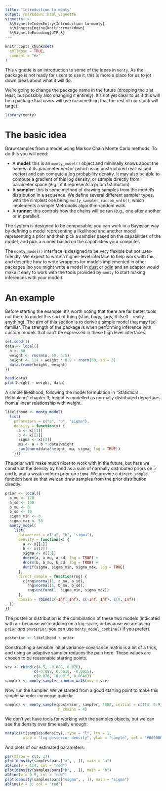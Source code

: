 ```yaml
---
title: "Introduction to monty"
output: rmarkdown::html_vignette
vignette: >
  %\VignetteIndexEntry{Introduction to monty}
  %\VignetteEngine{knitr::rmarkdown}
  %\VignetteEncoding{UTF-8}
---
```


```r
knitr::opts_chunk$set(
  collapse = TRUE,
  comment = "#>"
)
```

This vignette is an introduction to some of the ideas in `monty`.  As the package is not ready for users to use it, this is more a place for us to jot down ideas about what it will do.

We're going to change the package name in the future (dropping the `2` at least, but possibly also changing it entirely).  It's not yet clear to us if this will be a package that users will use or something that the rest of our stack will target.

```r
library(monty)
```

# The basic idea

Draw samples from a model using Markov Chain Monte Carlo methods.  To do this you will need:

* A **model**: this is an `monty_model()` object and minimally knows about the names of its parameter vector (which is an unstructured real-valued vector) and can compute a log probability density.  It may also be able to compute a gradient of this log density, or sample directly from parameter space (e.g., if it represents a prior distribution).
* A **sampler**: this is some method of drawing samples from the model's distribution in a sequence.  We define several different sampler types, with the simplest one being `monty_sampler_random_walk()`, which implements a simple Metropolis algorithm random walk.
* A **runner**: this controls how the chains will be run (e.g., one after another or in parallel).

The system is designed to be composable; you can work in a Bayesian way by defining a model representing a likelihood and another model representing a prior and then pick a sampler based on the capabilities of the model, and pick a runner based on the capabilities your computer.

The `monty_model()` interface is designed to be very flexible but not user-friendly.  We expect to write a higher-level interface to help work with this, and describe how to write wrappers for models implemented in other packages (so you might write a model in [dust](https://mrc-ide.github.io/dust) or [odin](https://mrc-ide.github.io/odin) and an adaptor would make it easy to work with the tools provided by `monty` to start making inferences with your model).

# An example

Before starting the example, it's worth noting that there are far better tools out there to model this sort of thing (stan, bugs, jags, R itself - really anything).  The aim of this section is to derive a simple model that may feel familiar.  The strength of the package is when performing inference with custom models that can't be expressed in these high level interfaces.

```r
set.seed(1)
data <- local({
  n <- 60
  weight <- rnorm(n, 50, 6.5)
  height <- 114 + weight * 0.9 + rnorm(60, sd = 3)
  data.frame(height, weight)
})
```


```r
head(data)
plot(height ~ weight, data)
```

A simple likelihood, following the model formulation in "Statistical Rethinking" chapter 3; height is modelled as normally distributed departures from a linear relationship with weight.

```r
likelihood <- monty_model(
  list(
    parameters = c("a", "b", "sigma"),
    density = function(x) {
      a <- x[[1]]
      b <- x[[2]]
      sigma <- x[[3]]
      mu <- a + b * data$weight
      sum(dnorm(data$height, mu, sigma, log = TRUE))
    }))
```

The prior we'll make much nicer to work with in the future, but here we construct the density by hand as a sum of normally distributed priors on `a` and `b`, and a weak uniform prior on `sigma`.  We provide a `direct_sample` function here so that we can draw samples from the prior distribution directly.

```r
prior <- local({
  a_mu <- 178
  a_sd <- 100
  b_mu <- 0
  b_sd <- 10
  sigma_min <- 0
  sigma_max <- 50
  monty_model(
    list(
      parameters = c("a", "b", "sigma"),
      density = function(x) {
        a <- x[[1]]
        b <- x[[2]]
        sigma <- x[[3]]
        dnorm(a, a_mu, a_sd, log = TRUE) +
        dnorm(b, b_mu, b_sd, log = TRUE) +
        dunif(sigma, sigma_min, sigma_max, log = TRUE)
      },
      direct_sample = function(rng) {
        c(rng$normal(1, a_mu, a_sd),
          rng$normal(1, b_mu, b_sd),
          rng$uniform(1, sigma_min, sigma_max))
      },
      domain = rbind(c(-Inf, Inf), c(-Inf, Inf), c(0, Inf))
  ))
})
```

The posterior distribution is the combination of these two models (indicated with a `+` because we're adding on a log-scale, or because we are using `prior` *and* `posterior`; you can use `monty_model_combine()` if you prefer).

```r
posterior <- likelihood + prior
```

Constructing a sensible initial variance-covariance matrix is a bit of a trick, and using an adaptive sampler reduces the pain here.  These values are chosen to be reasonable starting points.

```r
vcv <- rbind(c(4.5, -0.088, 0.076),
             c(-0.088, 0.0018, -0.0015),
             c(0.076, -0.0015, 0.0640))
sampler <- monty_sampler_random_walk(vcv = vcv)
```

Now run the sampler.  We've started from a good starting point to make this simple sampler converge quickly:

```r
samples <- monty_sample(posterior, sampler, 5000, initial = c(114, 0.9, 3),
                        n_chains = 4)
```

We don't yet have tools for working with the samples objects, but we can see the density over time easily enough:

```r
matplot(t(samples$density), type = "l", lty = 1,
        xlab = "log posterior density", ylab = "sample", col = "#00000055")
```

And plots of our estimated parameters:

```r
par(mfrow = c(1, 3))
plot(density(samples$pars["a", , ]), main = "a")
abline(v = 114, col = "red")
plot(density(samples$pars["b", , ]), main = "b")
abline(v = 0.9, col = "red")
plot(density(samples$pars["sigma", , ]), main = "sigma")
abline(v = 3, col = "red")
```

